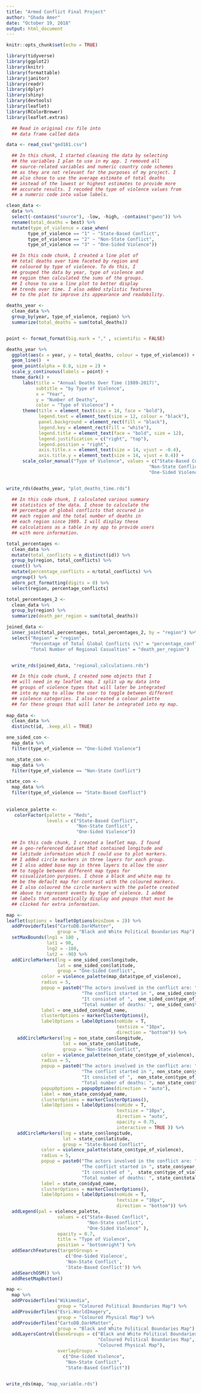 ```yaml
---
title: "Armed Conflict Final Project"
author: "Ghada Amer"
date: "October 19, 2018"
output: html_document
---
```


```r
knitr::opts_chunk$set(echo = TRUE)

library(tidyverse)
library(ggplot2)
library(knitr)
library(formattable)
library(janitor)
library(readr)
library(dplyr)
library(shiny)
library(devtools)
library(leaflet)
library(RColorBrewer)
library(leaflet.extras)

  ## Read in original csv file into 
  ## data frame called data

data <- read_csv("ged181.csv")


```

```r

  ## In this chunk, I started cleaning the data by selecting
  ## the variables I plan to use in my app. I removed all 
  ## source-related variables and numeric country code schemes
  ## as they are not relevant for the purposes of my project. I 
  ## also chose to use the average estimate of total deaths 
  ## instead of the lowest or highest estimates to provide more
  ## accurate results. I recoded the type of violence values from 
  ## a numeric code into value labels. 

clean_data <-
  data %>% 
  select(-contains("source"), -low, -high, -contains("gwno")) %>% 
  rename(total_deaths = best) %>% 
  mutate(type_of_violence = case_when(
        type_of_violence == "1" ~ "State-Based Conflict",
        type_of_violence == "2" ~ "Non-State Conflict",
        type_of_violence == "3" ~ "One-Sided Violence")) 

```

```r

  ## In this code chunk, I created a line plot of
  ## total deaths over time faceted by region and 
  ## coloured by type of violence. To do this, I 
  ## grouped the data by year, type of violence and 
  ## region then calculated the sums of the groups.
  ## I chose to use a line plot to better display
  ## trends over time. I also added stylistic features 
  ## to the plot to improve its appearance and readability.

deaths_year <-
  clean_data %>% 
  group_by(year, type_of_violence, region) %>% 
  summarize(total_deaths = sum(total_deaths)) 


point <- format_format(big.mark = "," , scientific = FALSE)

deaths_year %>% 
  ggplot(aes(x = year, y = total_deaths, colour = type_of_violence)) +
  geom_line()  +
  geom_point(alpha = 0.8, size = 2) + 
  scale_y_continuous(labels = point) + 
  theme_dark() + 
      labs(title = "Annual Deaths Over Time (1989-2017)",
           subtitle = "by Type of Violence",
           x = "Year",
           y = "Number of Deaths",
           color = "Type of Violence") + 
      theme(title = element_text(size = 14, face = "bold"),
            legend.text = element_text(size = 12, colour = "black"),
            panel.background = element_rect(fill = "black"),
            legend.key = element_rect(fill = "white"),
            legend.title = element_text(face = "bold", size = 12),
            legend.justification = c("right", "top"),
            legend.position = "right",
            axis.title.x = element_text(size = 14, vjust = -0.4), 
            axis.title.y = element_text(size = 14, vjust = 0.4)) +
      scale_color_manual("Type of Violence", values = c("State-Based Conflict" = "orange", 
                                                     "Non-State Conflict" = "darkred", 
                                                     "One-Sided Violence" = "lightpink"))


write_rds(deaths_year, "plot_deaths_time.rds")

```


```r

  ## In this code chunk, I calculated various summary
  ## statistics of the data. I chose to calculate the 
  ## percentage of global conflicts that occured in 
  ## each region and the total number of deaths in
  ## each region since 1989. I will display these 
  ## calculations as a table in my app to provide users
  ## with more information. 

total_percentages <-
  clean_data %>% 
  mutate(total_conflicts = n_distinct(id)) %>% 
  group_by(region, total_conflicts) %>% 
  count() %>% 
  mutate(percentage_conflicts = n/total_conflicts) %>% 
  ungroup() %>% 
  adorn_pct_formatting(digits = 0) %>% 
  select(region, percentage_conflicts)

total_percentages_2 <-
  clean_data %>%
  group_by(region) %>% 
  summarize(death_per_region = sum(total_deaths))

joined_data <- 
  inner_join(total_percentages, total_percentages_2, by = "region") %>% 
  select("Region" = "region", 
         "Percentage of Total Global Conflicts (%)" = "percentage_conflicts", 
         "Total Number of Regional Casualties" = "death_per_region")


  write_rds(joined_data, "regional_calculations.rds")

```

```r

  ## In this code chunk, I created some objects that I 
  ## will need in my leaflet map. I split up my data into
  ## groups of violence types that will later be integrated
  ## into my map to allow the user to toggle between different
  ## violence categories. I also created a colour palette
  ## for these groups that will later be integrated into my map.
  
map_data <-
  clean_data %>% 
  distinct(id, .keep_all = TRUE)

one_sided_con <-
  map_data %>% 
  filter(type_of_violence == "One-Sided Violence")

non_state_con <-
  map_data %>% 
  filter(type_of_violence == "Non-State Conflict")

state_con <-
  map_data %>% 
  filter(type_of_violence == "State-Based Conflict")
  
 
violence_palette <- 
   colorFactor(palette = "Reds", 
               levels = c("State-Based Conflict", 
                          "Non-State Conflict",
                          "One-Sided Violence"))
```

```r

  ## In this code chunk, I created a leaflet map. I found
  ## a geo-referenced dataset that contained longitude and
  ## latitude information which I could use to plot markers.
  ## I added circle markers in three layers for each group.
  ## I also added base map in three layers to allow the user
  ## to toggle between different map types for 
  ## visualization purposes. I chose a black and white map to
  ## be the default map for contrast with the coloured markers.
  ## I also coloured the circle markers with the palette created
  ## above to represent events by type of violence. I added
  ## labels that automatically display and popups that must be
  ## clicked for extra information.

map <- 
leaflet(options = leafletOptions(minZoom = 2)) %>% 
  addProviderTiles("CartoDB.DarkMatter", 
                   group = "Black and White Political Boundaries Map") %>% 
  setMaxBounds(lng1 = 180 ,
               lat1 = 90, 
               lng2 = -180, 
               lat2 = -90) %>% 
  addCircleMarkers(lng = one_sided_con$longitude, 
                   lat = one_sided_con$latitude,
                   group = "One-Sided Conflict",
             color = violence_palette(map_data$type_of_violence),
             radius = 5, 
             popup = paste0("The actors involved in the conflict are: ",one_sided_con$dyad_name, "."," ",
                            "The conflict started in ", one_sided_con$year, ".", " ",
                            "It consisted of ",  one_sided_con$type_of_violence, "."," ",
                            "Total number of deaths: ", one_sided_con$total_deaths," ", "."),
             label = one_sided_con$dyad_name,
             clusterOptions = markerClusterOptions(),
             labelOptions = labelOptions(noHide = T, 
                                         textsize = "10px", 
                                         direction = "bottom")) %>% 
    addCircleMarkers(lng = non_state_con$longitude, 
                     lat = non_state_con$latitude,
                     group = "Non-State Conflict",
             color = violence_palette(non_state_con$type_of_violence),
             radius = 5, 
             popup = paste0("The actors involved in the conflict are: ", non_state_con$dyad_name, "."," ",
                            "The conflict started in ", non_state_con$year, ".", " ",
                            "It consisted of ",  non_state_con$type_of_violence, "."," ",
                            "Total number of deaths: ", non_state_con$total_deaths," ", "."),
             popupOptions = popupOptions(direction = "auto"),
             label = non_state_con$dyad_name,
             clusterOptions = markerClusterOptions(),
             labelOptions = labelOptions(noHide = T, 
                                         textsize = "10px", 
                                         direction = "auto",
                                         opacity = 0.75,
                                         interactive = TRUE )) %>% 
    addCircleMarkers(lng = state_con$longitude,
                     lat = state_con$latitude,
                     group = "State-Based Conflict",
             color = violence_palette(state_con$type_of_violence),
             radius = 5, 
             popup = paste0("The actors involved in the conflict are: ", state_con$dyad_name, "."," ",
                            "The conflict started in ", state_con$year, ".", " ",
                            "It consisted of ",  state_con$type_of_violence, "."," ",
                            "Total number of deaths: ", state_con$total_deaths," ", "."),
             label = state_con$dyad_name,
             clusterOptions = markerClusterOptions(),
             labelOptions = labelOptions(noHide = T, 
                                         textsize = "10px", 
                                         direction = "bottom")) %>% 
  addLegend(pal = violence_palette,
                   values = c("State-Based Conflict",
                              "Non-State conflict",
                              "One-Sided Violence" ),
                   opacity = 0.7,
                   title = "Type of Violence",
                   position = "bottomright") %>% 
  addSearchFeatures(targetGroups = 
                      c('One-Sided Violence', 
                      'Non-State Conflict', 
                      'State-Based Conflict')) %>% 
  addSearchOSM() %>%  
  addResetMapButton()

map <-
  map %>% 
  addProviderTiles("Wikimedia", 
                   group = "Coloured Political Boundaries Map") %>% 
  addProviderTiles("Esri.WorldImagery",
                   group = "Coloured Physical Map") %>% 
  addProviderTiles("CartoDB.DarkMatter", 
                   group = "Black and White Political Boundaries Map") %>% 
  addLayersControl(baseGroups = c("Black and White Political Boundaries Map", 
                                  "Coloured Political Boundaries Map",
                                  "Coloured Physical Map"),
                   overlayGroups = 
                     c("One-Sided Violence", 
                      "Non-State Conflict", 
                      "State-Based Conflict")) 


write_rds(map, "map_variable.rds")

```
